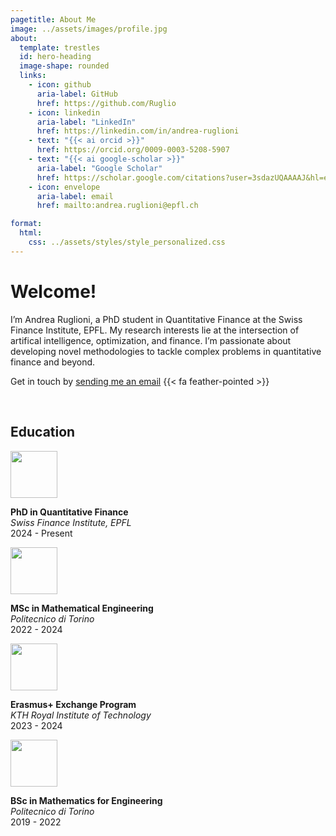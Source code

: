 ```yaml
---
pagetitle: About Me
image: ../assets/images/profile.jpg
about:
  template: trestles
  id: hero-heading
  image-shape: rounded
  links:
    - icon: github
      aria-label: GitHub
      href: https://github.com/Ruglio
    - icon: linkedin
      aria-label: "LinkedIn"
      href: https://linkedin.com/in/andrea-ruglioni
    - text: "{{< ai orcid >}}"
      href: https://orcid.org/0009-0003-5208-5907
    - text: "{{< ai google-scholar >}}"
      aria-label: "Google Scholar"
      href: https://scholar.google.com/citations?user=3sdazUQAAAAJ&hl=en
    - icon: envelope
      aria-label: email
      href: mailto:andrea.ruglioni@epfl.ch

format:
  html:
    css: ../assets/styles/style_personalized.css
---
```




::: {#hero-heading}

# Welcome!

I'm Andrea Ruglioni, a PhD student in Quantitative Finance at the Swiss Finance Institute, EPFL.
My research interests lie at the intersection of artifical intelligence, optimization, and finance.
I'm passionate about developing novel methodologies to tackle complex problems in quantitative finance and beyond.

Get in touch by [sending me an email](mailto:andrea.ruglioni@epfl.ch) {{< fa feather-pointed >}}

:::


<br>


## Education

:::::: {.grid}



::::: {.g-col-12 .g-col-md-6}

:::: {.grid}

::: {.g-col-12 .g-col-md-4 .mx-auto .my-auto}
![](../assets/images/epfl.png){width=75px} 
:::

::: {.g-col-12 .g-col-md-8}
**PhD in Quantitative Finance**  
*Swiss Finance Institute, EPFL*  
2024 - Present
:::

::::

:::::


::::: {.g-col-12 .g-col-md-6}

:::: {.grid}

::: {.g-col-12 .g-col-md-4 .mx-auto .my-auto}
![](../assets/images/polito.png){width=75px}
:::

::: {.g-col-12 .g-col-md-8}
**MSc in Mathematical Engineering**  
*Politecnico di Torino*  
2022 - 2024
:::

::::

:::::


::::: {.g-col-12 .g-col-md-6}

:::: {.grid}

::: {.g-col-12 .g-col-md-4 .mx-auto .my-auto}
![](../assets/images/kth.png){width=75px}
:::

::: {.g-col-12 .g-col-md-8}
**Erasmus+ Exchange Program**  
*KTH Royal Institute of Technology*  
2023 - 2024
:::

::::

:::::


::::: {.g-col-12 .g-col-md-6}

:::: {.grid}

::: {.g-col-12 .g-col-md-4 .mx-auto .my-auto}
![](../assets/images/polito.png){width=75px}
:::

::: {.g-col-12 .g-col-md-8}
**BSc in Mathematics for Engineering**  
*Politecnico di Torino*  
2019 - 2022
:::

::::

:::::



::::::